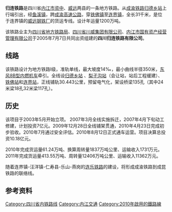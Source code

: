 {{Infobox rail system-route
|rail_name=归连铁路
|other_name=
|system_length=31 km
|length_in_operation=
|total_length=
|tracklength=
|name_bgcolor=
|min_width=
|box_width=
|style=
|banner_color=blue
|sec_banner_color=
|third_banner_color=
|logo_filename=
|logo_width=
|logo_bgcolor=
|logo_alt=
|logo_note=
|image=
|imagesize=
|caption=
|code_name=
|locale={{CHN}}[[四川省|四川省]]
|service_type=[[货物列车|货运铁路]]
|status=营运中
|network=
|stations=
|start=
|lines=1（[[单线铁路|单线铁路]]）
|main_route=
|secondary_route=
|branch_route=
|standard=地方Ⅰ级铁路
|character=
|other_systems=
|main_stations=
|constructor=
|average_station_distance=
|max_speed=
|orbital_plane=
|track_gauge={{standard gauge}}
|distance_between_mainlines=
|min_radius=350 m
|max_grade=14‰
|elevation=
|control=
|block_signal=
|engine=
|electrification=
|rollingstock=[[东风8型柴油机车|东风8B型内燃机车]]
|fleet_size=
|begin_operation=
|end_operation=
|operation_note=
|open_operation=
|time_first=
|time_last=
|ridership=
|owner=四川归连铁路有限公司
|operator=
|franchise=
|hq=
|key_person=
|website=www.scgltl.com
|route_map={{bs-map|inline=1|map=
CONTg~~ ~~ ~~{{RoutemapRoute|Licon=u|[[成渝铁路|成渝铁路]]往[[成都站|成都站]]方向}}
HST~~ ~~[[归德乡站|归德乡站]]
\ABZgl\CONTfq~~ ~~ ~~{{RoutemapRoute|Licon=r|[[成渝铁路|成渝铁路]]往[[重庆站|重庆站]]方向}}
BST~~ ~~[[梨子沟站|梨子沟站]]
BST~~ ~~[[铁佛站|铁佛站]]
KBSTxe~~ ~~[[连界站|连界站]]
exCONTf~~ ~~ ~~{{RoutemapRoute|Licon=d|[[连乐铁路|连乐铁路]]往[[燕岗站_(四川省)|燕岗站]]方向}}
}}
}}
{{unreferenced|time=2013-10-23T03:59:36+00:00}}
'''归连铁路'''是四川省[[内江市|内江市]][[资中|资中]]、[[威远|威远]]两县的一条地方铁路。从[[成渝铁路|成渝铁路]][[归德乡站|归德乡站]]上行端引出，经[[鱼溪镇|鱼溪镇]]，跨[[成渝高速公路|成渝高速公路]]，穿[[铁佛镇|铁佛镇]]至[[连界镇|连界镇]]，全长31千米，是位于连界镇的[[四川省川威集团有限公司|威远钢铁厂]]的货运专线。设计年运量1200万吨。

该铁路业主为[[四川省地方铁路局|四川省地方铁路局]]、[[四川省川威集团有限公司|四川省川威集团有限公司]]、[[内江市国有资产经营管理有限公司|内江市国有资产经营管理有限公司]]于2005年7月7日共同出资组建的'''四川归连铁路有限公司'''。

==线路==
该铁路设计为地方铁路I级，准轨单线，最大坡度14‰，最小曲线半径350米，[[东风8型柴油机车|东风8B型内燃机车]]牵引。全线设[[归德乡站|归德乡站]] 、[[梨子沟站|梨子沟站]]（会让站，站后工程缓建）、  [[铁佛站|铁佛站]]和[[连界站|连界站]]，正线铺轨30.443公里，预留电气化，架设桥梁135孔（其中24米梁18孔32米梁117孔）。

==历史==
该项目于2003年5月开始立项。 2007年3月全线实施拆迁，2007年4月下旬动工修建，计划投资7亿元。2009年12月28日全线铺架贯通，2010年4月23日完成初步验收。2010年7月通过安全评估。2010年8月12日正式通车运营。项目决算总投资10.18亿元。

2010年完成货运量61.24万吨、换算周转量1837万吨公里、运输收入1731万元。2011年完成货运量413.55万吨、周转量12406万吨公里、运输收入11362万元。 

随着连界镇-汪洋镇-仁寿县-乐山-燕岗的[[连乐铁路|连乐铁路]]的建设，将形成成渝铁路到成昆铁路的联络线。

==参考资料==
{{reflist}}

{{归连铁路|nocat}}
{{中国铁路}}
[[Category:四川省内铁路线|Category:四川省内铁路线]]
[[Category:内江交通|Category:内江交通]]
[[Category:2010年啟用的鐵路線|Category:2010年啟用的鐵路線]]